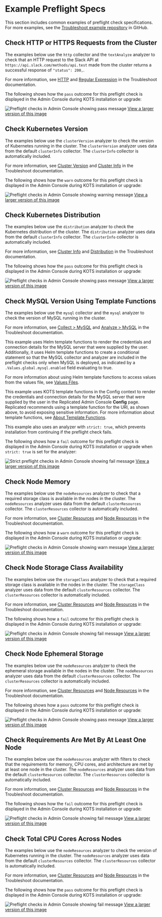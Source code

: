 
# Example Preflight Specs

This section includes common examples of preflight check specifications. For more examples, see the [Troubleshoot example repository](https://github.com/replicatedhq/troubleshoot/tree/main/examples/preflight) in GitHub.

## Check HTTP or HTTPS Requests from the Cluster

The examples below use the `http` collector and the `textAnalyze` analyzer to check that an HTTP request to the Slack API at `https://api.slack.com/methods/api.test` made from the cluster returns a successful response of `"status": 200,`.

For more information, see [HTTP](https://troubleshoot.sh/docs/collect/http/) and [Regular Expression](https://troubleshoot.sh/docs/analyze/regex/) in the Troubleshoot documentation.

<Tabs>
  <TabItem value="secret" label="Kubernetes Secret" default>
    <HttpSecret/>
  </TabItem>
  <TabItem value="custom-resource" label="Preflight Custom Resource">
    <HttpCr/>
    <p>The following shows how the <code>pass</code> outcome for this preflight check is displayed in the Admin Console during KOTS installation or upgrade:</p>
    <img alt="Preflight checks in Admin Console showing pass message" src="/images/preflight-http-pass.png"/>
    <a href="/images/preflight-http-pass.png">View a larger version of this image</a>
  </TabItem>
</Tabs>

## Check Kubernetes Version

The examples below use the `clusterVersion` analyzer to check the version of Kubernetes running in the cluster. The `clusterVersion` analyzer uses data from the default `clusterInfo` collector. The `clusterInfo` collector is automatically included.

For more information, see [Cluster Version](https://troubleshoot.sh/docs/analyze/cluster-version/) and [Cluster Info](https://troubleshoot.sh/docs/collect/cluster-info/) in the Troubleshoot documentation.

<Tabs>
  <TabItem value="secret" label="Kubernetes Secret" default>
    <K8sVersionSecret/>
  </TabItem>
  <TabItem value="custom-resource" label="Preflight Custom Resource">
    <K8sVersionCr/>
    <p>The following shows how the <code>warn</code> outcome for this preflight check is displayed in the Admin Console during KOTS installation or upgrade:</p>
    <img alt="Preflight checks in Admin Console showing warning message" src="/images/preflight-k8s-version-warn.png"/>
    <a href="/images/preflight-k8s-version-warn.png">View a larger version of this image</a>
  </TabItem>
</Tabs>

## Check Kubernetes Distribution

The examples below use the `distribution` analyzer to check the Kubernetes distribution of the cluster. The `distribution` analyzer uses data from the default `clusterInfo` collector. The `clusterInfo` collector is automatically included.

For more information, see [Cluster Info](https://troubleshoot.sh/docs/collect/cluster-info/) and [Distribution](https://troubleshoot.sh/docs/analyze/distribution/) in the Troubleshoot documentation.

<Tabs>
  <TabItem value="secret" label="Kubernetes Secret" default>
    <K8sDistroSecret/>
  </TabItem>
  <TabItem value="custom-resource" label="Preflight Custom Resource">
    <K8sDistroCr/>
    <p>The following shows how the <code>pass</code> outcome for this preflight check is displayed in the Admin Console during KOTS installation or upgrade:</p>
    <img alt="Preflight checks in Admin Console showing pass message" src="/images/preflight-k8s-distro.png"/>
    <a href="/images/preflight-k8s-distro.png">View a larger version of this image</a>
  </TabItem>
</Tabs>

## Check MySQL Version Using Template Functions

The examples below use the `mysql` collector and the `mysql` analyzer to check the version of MySQL running in the cluster.

For more information, see [Collect > MySQL](https://troubleshoot.sh/docs/collect/mysql/) and [Analyze > MySQL](https://troubleshoot.sh/docs/analyze/mysql/) in the Troubleshoot documentation.

<Tabs>
  <TabItem value="secret" label="Kubernetes Secret" default>
    <p>This example uses Helm template functions to render the credentials and connection details for the MySQL server that were supplied by the user. Additionally, it uses Helm template functions to create a conditional statement so that the MySQL collector and analyzer are included in the preflight checks only when MySQL is deployed, as indicated by a <code>.Values.global.mysql.enabled</code> field evaluating to true.</p>
    <p>For more information about using Helm template functions to access values from the values file, see <a href="https://helm.sh/docs/chart_template_guide/values_files/">Values Files</a>.</p>
    <MySqlSecret/>
  </TabItem>
  <TabItem value="custom-resource" label="Preflight Custom Resource">
    <p>This example uses KOTS template functions in the Config context to render the credentials and connection details for the MySQL server that were supplied by the user in the Replicated Admin Console <strong>Config</strong> page. Replicated recommends using a template function for the URI, as shown above, to avoid exposing sensitive information. For more information about template functions, see <a href="/reference/template-functions-about">About Template Functions</a>.</p>
    <p>This example also uses an analyzer with <code>strict: true</code>, which prevents installation from continuing if the preflight check fails.</p>
    <MySqlCr/>
    <p>The following shows how a <code>fail</code> outcome for this preflight check is displayed in the Admin Console during KOTS installation or upgrade when <code>strict: true</code> is set for the analyzer:</p>
    <img alt="Strict preflight checks in Admin Console showing fail message" src="/images/preflight-mysql-fail-strict.png"/>
    <a href="/images/preflight-mysql-fail-strict.png">View a larger version of this image</a>
  </TabItem>
</Tabs>

## Check Node Memory

The examples below use the `nodeResources` analyzer to check that a required storage class is available in the nodes in the cluster. The `nodeResources` analyzer uses data from the default `clusterResources` collector. The `clusterResources` collector is automatically included.

For more information, see [Cluster Resources](https://troubleshoot.sh/docs/collect/cluster-resources/) and [Node Resources](https://troubleshoot.sh/docs/analyze/node-resources/) in the Troubleshoot documentation.

<Tabs>
  <TabItem value="secret" label="Kubernetes Secret" default>
    <NodeMemSecret/>
  </TabItem>
  <TabItem value="custom-resource" label="Preflight Custom Resource">
    <NodeMemCr/>
    <p>The following shows how a <code>warn</code> outcome for this preflight check is displayed in the Admin Console during KOTS installation or upgrade:</p>
    <img alt="Preflight checks in Admin Console showing warn message" src="/images/preflight-node-memory-warn.png"/>
    <a href="/images/preflight-node-memory-warn.png">View a larger version of this image</a>
  </TabItem>
</Tabs>

## Check Node Storage Class Availability

The examples below use the `storageClass` analyzer to check that a required storage class is available in the nodes in the cluster. The `storageClass` analyzer uses data from the default `clusterResources` collector. The `clusterResources` collector is automatically included.

For more information, see [Cluster Resources](https://troubleshoot.sh/docs/collect/cluster-resources/) and [Node Resources](https://troubleshoot.sh/docs/analyze/node-resources/) in the Troubleshoot documentation.

<Tabs>
  <TabItem value="secret" label="Kubernetes Secret" default>
    <NodeStorageClassSecret/>
  </TabItem>
  <TabItem value="custom-resource" label="Preflight Custom Resource">
    <NodeStorageClassCr/>
    <p>The following shows how a <code>fail</code> outcome for this preflight check is displayed in the Admin Console during KOTS installation or upgrade:</p>
    <img alt="Preflight checks in Admin Console showing fail message" src="/images/preflight-storageclass-fail.png"/>
    <a href="/images/preflight-storageclass-fail.png">View a larger version of this image</a>
  </TabItem>
</Tabs>

## Check Node Ephemeral Storage

The examples below use the `nodeResources` analyzer to check the ephemeral storage available in the nodes in the cluster. The `nodeResources` analyzer uses data from the default `clusterResources` collector. The `clusterResources` collector is automatically included.

For more information, see [Cluster Resources](https://troubleshoot.sh/docs/collect/cluster-resources/) and [Node Resources](https://troubleshoot.sh/docs/analyze/node-resources/) in the Troubleshoot documentation.

<Tabs>
  <TabItem value="secret" label="Kubernetes Secret" default>
    <NodeEphemStorageSecret/>
  </TabItem>
  <TabItem value="custom-resource" label="Preflight Custom Resource">
    <NodeEphemStorageCr/>
    <p>The following shows how a <code>pass</code> outcome for this preflight check is displayed in the Admin Console during KOTS installation or upgrade:</p>
    <img alt="Preflight checks in Admin Console showing pass message" src="/images/preflight-ephemeral-storage-pass.png"/>
    <a href="/images/preflight-ephemeral-storage-pass.png">View a larger version of this image</a>
  </TabItem>
</Tabs>

## Check Requirements Are Met By At Least One Node

The examples below use the `nodeResources` analyzer with filters to check that the requirements for memory, CPU cores, and architecture are met by at least one node in the cluster. The `nodeResources` analyzer uses data from the default `clusterResources` collector. The `clusterResources` collector is automatically included.

For more information, see [Cluster Resources](https://troubleshoot.sh/docs/collect/cluster-resources/) and [Node Resources](https://troubleshoot.sh/docs/analyze/node-resources/) in the Troubleshoot documentation.

<Tabs>
  <TabItem value="secret" label="Kubernetes Secret" default>
    <NodeReqSecret/>
  </TabItem>
  <TabItem value="custom-resource" label="Preflight Custom Resource">
    <NodeReqCr/>
    <p>The following shows how the <code>fail</code> outcome for this preflight check is displayed in the Admin Console during KOTS installation or upgrade:</p>
    <img alt="Preflight checks in Admin Console showing fail message" src="/images/preflight-node-filters-faill.png"/>
    <a href="/images/preflight-node-filters-faill.png">View a larger version of this image</a>
  </TabItem>
</Tabs>

## Check Total CPU Cores Across Nodes

The examples below use the `nodeResources` analyzer to check the version of Kubernetes running in the cluster. The `nodeResources` analyzer uses data from the default `clusterResources` collector. The `clusterResources` collector is automatically included.

For more information, see [Cluster Resources](https://troubleshoot.sh/docs/collect/cluster-resources/) and [Node Resources](https://troubleshoot.sh/docs/analyze/node-resources/) in the Troubleshoot documentation.

<Tabs>
  <TabItem value="secret" label="Kubernetes Secret" default>
    <NodeCpuSecret/>
  </TabItem>
  <TabItem value="custom-resource" label="Preflight Custom Resource">
    <NodeCpuCr/>
    <p>The following shows how the <code>pass</code> outcome for this preflight check is displayed in the Admin Console during KOTS installation or upgrade:</p>
    <img alt="Preflight checks in Admin Console showing fail message" src="/images/preflight-cpu-pass.png"/>
    <a href="/images/preflight-cpu-pass.png">View a larger version of this image</a>
  </TabItem>
</Tabs>